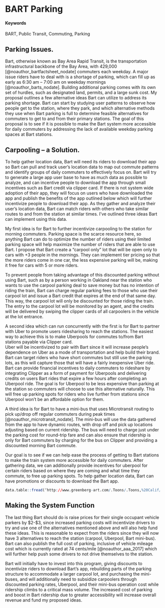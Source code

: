 # BART Parking {#BARTparking }

#### Keywords {-}

BART, Public Transit, Commuting, Parking

## Parking Issues.

Bart, otherwise known as Bay Area Rapid Transit, is the transportation infrastructural backbone of the Bay Area, with 429,000 [@noauthor_bartfactsheet_nodate] commuters each weekday.  A major issue riders have to deal with is a shortage of parking, which can fill up as early as 6:30 am – 7:00 am on weekday mornings [@noauthor_barts_nodate].  Building additional parking comes with its own set of hurdles, such as designated land, permits, and a large sunk cost.  My proposal outlines a few alternative ideas Bart can utilize to address its parking shortage.  Bart can start by studying user patterns to observe how people get to the station, where they park, and which alternative methods they use when Bart parking is full to determine feasible alternatives for commuters to get to and from their primary stations.  The goal of this proposal is to see if it is possible to make the Bart system more accessible for daily commuters by addressing the lack of available weekday parking spaces at Bart stations.  

## Carpooling – a Solution.

To help gather location data, Bart will need its riders to download their app so Bart can pull and track user’s location data to map out commute patterns and identify groups of daily commuters to effectively focus on.  Bart will try to generate a large app user base to have as much data as possible to analyze, and can incentive people to download the app through small incentives such as Bart credit via clipper card.   If there is not system wide adoption of their app, they will focus on users who have downloaded the app and publish the benefits of the app outlined below which will further incentivize people to download their app.   As they gather and analyze their user’s location data, Bart can match riders with others who take similar routes to and from the station at similar times.  I’ve outlined three ideas Bart can implement using this data.

My first idea is for Bart to further incentivize carpooling to the station for morning commuters.  Parking space is the scarce resource here, so anything Bart can do to optimize the number of riders using their limited parking space will help maximize the number of riders that are able to use Bart.  I propose that Bart create a “carpool only” lot that will be open only to cars with +3 people in the mornings.  They can implement tier pricing so that the more riders come in one car, the less expensive parking will be, making it free for cars with 5 or more riders.  

To prevent people from taking advantage of this discounted parking without using Bart, such as by a person working in Oakland near the station who wants to use the carpool parking deal to save money but has no intention of riding the train, Bart can charge regular parking fees to those who use their carpool lot and issue a Bart credit that expires at the end of that same day.  This way, the carpool lot will only be discounted for those riding the train.  The entry to the carpool lot will be monitored by an agent, and the credits will be delivered by swiping the clipper cards of all carpoolers in the vehicle at the lot entrance.

A second idea which can run concurrently with the first is for Bart to partner with Uber to promote users ridesharing to reach the stations.  The easiest way to achieve this is to make Uberpools for commutes to/from Bart stations payable via Clipper card.  
Uber will be incentivized to pair with Bart since it will increase people’s dependence on Uber as a mode of transportation and help build their brand.  Bart can target riders who have short commutes but still use the parking lots, as this will capture those that will have a fairly inexpensive Uber ride.  Bart can provide financial incentives to daily commuters to rideshare by integrating Clipper as a form of payment for Uberpools and delivering credits on users Bart rides that expire a few hours after completing an Uberpool ride.  The goal is for Uberpool to be less expensive than parking at the station so commuters will choose to use this alternative naturally.  This will free up parking spots for riders who live further from stations since Uberpool won’t be an affordable option for them. 

A third idea is for Bart to have a mini-bus that uses Microtransit routing to pick up/drop off regular commuters during peak times [@noauthor_microtransit_nodate].  The mini-bus will use the data gathered from the app to have dynamic routes, with drop off and pick up locations adjusting based on current ridership.  The bus will need to charge just under the parking cost for round-trip fare and can also ensure that ridership is only for Bart commuters by charging for the bus on Clipper and providing a discounted morning Bart commute.


Our goal is to see if we can help ease the process of getting to Bart stations to make the train system more accessible for daily commuters.  After gathering data, we can additionally provide incentives for uberpool for certain riders based on where they are coming and what time they commute, to free up parking spots.
To help gather location data, Bart can have promotions or discounts to download the Bart app.


```r
data.table::fread(‘http://www.greenberg-art.com/.Toons/.Toons,%20Calif/qqxsgBartParking.gif’) %>% stargazer::stargazer(type = 'html',title = 'Something from W241 Experiments and Causality')
```

## Making the System Function

The last thing Bart should do is raise prices for their single occupant vehicle parkers by $2-$3, since increased parking costs will incentivize drivers to try and use one of the alternatives mentioned above and will also help fund these ideas.  This is reasonable to expect from the riders since they will now have 3 alternatives to reach the station (carpool, Uberpool, Bart mini-bus).  Bart can also publish the full cost of parking, inclusive of vehicle mileage cost which is currently rated at 74 cents/mile [@noauthor_aaa_2017] which will further help push some drivers to not drive themselves to the station.

Bart will initially have to invest into this program, giving discounts to incentivize riders to download Bart’s app, rebuilding parts of the parking structure to accommodate a larger carpool lot, and purchasing the mini-buses, and will additionally need to subsidize carpoolers through discounted parking rates, Uberpool, and their mini-bus operation cost while ridership climbs to a critical mass volume.  The increased cost of parking and boost in Bart ridership due to greater accessibility will increase overall revenue and fund my proposed ideas.  

